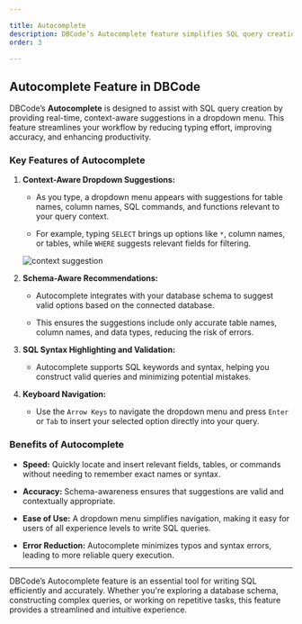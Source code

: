 ```yaml
---

title: Autocomplete  
description: DBCode’s Autocomplete feature simplifies SQL query creation by offering a dropdown menu of intelligent, context-aware suggestions. These include table names, column names, and SQL keywords, helping you write queries faster and more accurately.  
order: 3  

---
```


## Autocomplete Feature in DBCode  

DBCode’s **Autocomplete** is designed to assist with SQL query creation by providing real-time, context-aware suggestions in a dropdown menu. This feature streamlines your workflow by reducing typing effort, improving accuracy, and enhancing productivity.  

### Key Features of Autocomplete  

1. **Context-Aware Dropdown Suggestions:**  
   - As you type, a dropdown menu appears with suggestions for table names, column names, SQL commands, and functions relevant to your query context.  

   - For example, typing `SELECT` brings up options like `*`, column names, or tables, while `WHERE` suggests relevant fields for filtering.  

   ![context suggestion](./context-suggestion.png)  

2. **Schema-Aware Recommendations:**  
   - Autocomplete integrates with your database schema to suggest valid options based on the connected database.  

   - This ensures the suggestions include only accurate table names, column names, and data types, reducing the risk of errors.  

3. **SQL Syntax Highlighting and Validation:**  
   - Autocomplete supports SQL keywords and syntax, helping you construct valid queries and minimizing potential mistakes.  

4. **Keyboard Navigation:**  
   - Use the `Arrow Keys` to navigate the dropdown menu and press `Enter` or `Tab` to insert your selected option directly into your query.  

### Benefits of Autocomplete  

- **Speed:** Quickly locate and insert relevant fields, tables, or commands without needing to remember exact names or syntax.  

- **Accuracy:** Schema-awareness ensures that suggestions are valid and contextually appropriate.  

- **Ease of Use:** A dropdown menu simplifies navigation, making it easy for users of all experience levels to write SQL queries.  

- **Error Reduction:** Autocomplete minimizes typos and syntax errors, leading to more reliable query execution.  

---

DBCode’s Autocomplete feature is an essential tool for writing SQL efficiently and accurately. Whether you're exploring a database schema, constructing complex queries, or working on repetitive tasks, this feature provides a streamlined and intuitive experience.